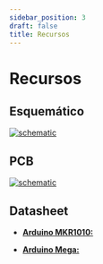 ```yaml
---
sidebar_position: 3
draft: false
title: Recursos
---
```


# Recursos

## Esquemático


[![schematic](/mod/m02/Schematic_M02.svg)](/mod/m02/Schematic_M02.svg)

## PCB
[![schematic](/mod/m02/PCB_PCB_M02.svg)](/mod/m02/PCB_PCB_M02.svg)
## Datasheet

- [**Arduino MKR1010:** ](https://store.arduino.cc/products/arduino-mkr-wifi-1010?srsltid=AfmBOopuqhPcnL_g6X13EPv-cAPoeowIli0jrNlBvyCXitpMoT2r5DgQ)

- [**Arduino Mega:**](https://store.arduino.cc/products/arduino-mega-2560-rev3?srsltid=AfmBOoqIGUiOGwnAjR_UJYbCID3wB8KRJDeBTUE0RIZ8ZkzfDN-yShzp)